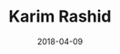 ---
slug: karim-rashid
title: "Karim Rashid"
description: A short reflection on user experience and design.
date: 2018-04-09
readingTime: 1
---